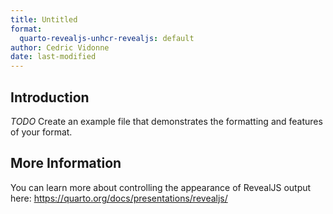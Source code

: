 ```yaml
---
title: Untitled
format:
  quarto-revealjs-unhcr-revealjs: default
author: Cedric Vidonne
date: last-modified
---
```


## Introduction

*TODO* Create an example file that demonstrates the formatting and features of your format.

## More Information

You can learn more about controlling the appearance of RevealJS output here: <https://quarto.org/docs/presentations/revealjs/>

